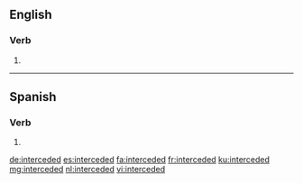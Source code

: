 ==English==

===Verb===
{{head|en|verb form}}

# {{en-past of|intercede}}

----

==Spanish==
 
===Verb===
{{es-verb-form|interceder}}
 
# {{es-verb form of|region=Spain|ending=er|mood=imperative|sense=affirmative|pers=2|formal=no|number=plural|interceder}}

[[de:interceded]]
[[es:interceded]]
[[fa:interceded]]
[[fr:interceded]]
[[ku:interceded]]
[[mg:interceded]]
[[nl:interceded]]
[[vi:interceded]]